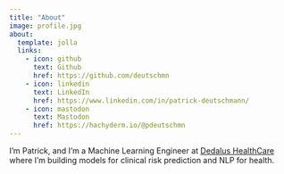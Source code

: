 ```yaml
---
title: "About"
image: profile.jpg
about:
  template: jolla
  links:
    - icon: github
      text: Github
      href: https://github.com/deutschmn
    - icon: linkedin
      text: LinkedIn
      href: https://www.linkedin.com/in/patrick-deutschmann/
    - icon: mastodon
      text: Mastodon
      href: https://hachyderm.io/@pdeutschmn
---
```


I’m Patrick, and I’m a Machine Learning Engineer at [Dedalus HealthCare](https://www.dedalus.com/global/en/) where I’m building models for clinical risk prediction and NLP for health.
